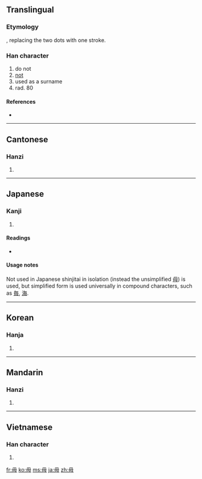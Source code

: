 ==Translingual==

===Etymology===
{{Han simp|母}}, replacing the two dots with one stroke.

===Han character===
{{Han char|rn=80|rad=毋|as=00|sn=4|four=7750<sub>0</sub>|canj=田十 (WJ)}}

# do not
# [[not]]
# used as a surname
# rad. 80

====References====
* {{Han ref|kx=0588.230|dkj=16721|dj=0980.290|hdz=42380.010|uh=6BCB|ud=27595|bh=A4F0|bd=42224}}

----

==Cantonese==

===Hanzi===
{{yue-hanzi|jyut=|y=mou4}}

# {{defn|Cantonese|sort=毋00}}

----

==Japanese==

===Kanji===
{{ja-kanji|grade=|rs=毋00}}

# {{defn|Japanese}}

====Readings====
* {{ja-readings|on=[[ぶ]] (bu), [[む]] (mu)|kun=[[ない]] (nai), [[なかれ]] (nakare)}}

====Usage notes====
Not used in Japanese shinjitai in isolation (instead the unsimplified [[母]]) is used, but simplified form is used universally in compound characters, such as [[毎]], [[海]].

----

==Korean==

===Hanja===
{{ko-hanja|hangeul=무|eumhun=|rv=mu|mr=mu|y=mu}}

# {{defn|Korean|sort=毋00}}

----

==Mandarin==

===Hanzi===
{{cmn-hanzi|pin=[[wú]] ([[wu2]])|wg=wu<sup>2</sup>}}

# {{defn|Mandarin|sort=毋00}}

----

==Vietnamese==

===Han character===
{{vi-hantu|[[vô]]|rs=毋00}}

# {{defn|Vietnamese|sort=毋00}}

[[fr:毋]]
[[ko:毋]]
[[ms:毋]]
[[ja:毋]]
[[zh:毋]]